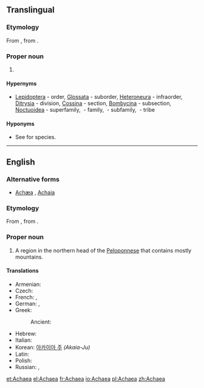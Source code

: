 ==Translingual==
{{rfi}}
{{wikipedia|Achaea (moth)}}
{{wikispecies}}

===Etymology===
From {{etyl|la|mul}} {{m|la|Achaea}}, from {{etyl|grc|mul}} {{m|grc|Ἀχαΐα}}.

===Proper noun===
{{taxoninfl|i=1|g=f}}

# {{taxon|genus|family|Erebidae|certain [[moth]]s}}

====Hypernyms====
* {{sense|genus}} [[Lepidoptera]]&nbsp;- order, [[Glossata]]&nbsp;- suborder, [[Heteroneura]]&nbsp;- infraorder, [[Ditrysia]]&nbsp;- division, [[Cossina]]&nbsp;- section, [[Bombycina]]&nbsp;- subsection, [[Noctuoidea]]&nbsp;- superfamily, ''{{taxlink|Erebidae|family|noshow=1}}''&nbsp;- family, ''{{taxlink|Erebinae|subfamily|noshow=1}}''&nbsp;- subfamily, ''{{taxlink|Ophiusini|tribe|noshow=1}}''&nbsp;- tribe

====Hyponyms====
* {{sense|genus}} See {{pedia|Achaea (moth)}} for species.


----

==English==
{{wikipedia|lang=en}}

===Alternative forms===
* [[Achæa]] {{qualifier|dated}}, [[Achaia]]

===Etymology===
From {{etyl|la|en}} {{m|la|Achaea}}, from {{etyl|grc|en}} {{m|grc|Ἀχαΐα}}.

===Proper noun===
{{en-proper noun|Achaea}}

# A region in the northern head of the [[Peloponnese]] that contains mostly mountains.

====Translations====
{{trans-top|a region in the northern head of the Peloponnese}}
* Armenian: {{t|hy|Աքայա|sc=Armn}}
* Czech: {{t|cs|Achája|f}}
* French: {{t+|fr|Achaïe|f}}, {{t+|fr|Achaïe}}
* German: {{t|de|Achaia|n}}, {{t|de|Achäa|n}}
* Greek: {{t+|el|Αχαΐα|tr=Achaḯa}}
*: Ancient: {{t|grc|Ἀχαΐα|sc=polytonic}}
{{trans-mid}}
* Hebrew: {{t|he|מחוז משנה אכיאיה}}
* Italian: {{t|it|Acaia}}
* Korean: [[아카이아 주]] ''(Akaia-Ju)''
* Latin: {{t|la|Achaea|f}}
* Polish: {{t+|pl|Achaja|f}}
* Russian: {{t|ru|Аха́йя|sc=Cyrl}}, {{t+|ru|Ахе́я|sc=Cyrl}}
{{trans-bottom}}

[[et:Achaea]]
[[el:Achaea]]
[[fr:Achaea]]
[[io:Achaea]]
[[pl:Achaea]]
[[zh:Achaea]]